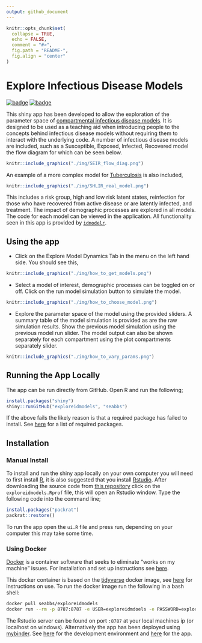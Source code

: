 ```yaml
---
output: github_document
---
```


```r
knitr::opts_chunk$set(
  collapse = TRUE,
  echo = FALSE,
  comment = "#>",
  fig.path = "README-",
  fig.align = "center"
)
```

# Explore Infectious Disease Models

[![badge](https://img.shields.io/badge/Launch-App-lightgreen.svg)](https://mybinder.org/v2/gh/seabbs/exploreidmodels/master?urlpath=shiny/app/)
[![badge](https://img.shields.io/badge/Launch-Dev Environment-lightblue.svg)](https://mybinder.org/v2/gh/seabbs/exploreidmodels/master?urlpath=rstudio)

This shiny app has been developed to allow the exploration of the parameter space of [compartmental infectious disease models](https://en.wikipedia.org/wiki/Compartmental_models_in_epidemiology). It is designed to be used as a teaching aid when introducing people to the concepts behind infectious disease models without requiring them to interact with the underlying code. A number of infectious disease models are included, such as a Susceptible, Exposed, Infected, Recovered model the flow diagram for which can be seen below.

```r
knitr::include_graphics("./img/SEIR_flow_diag.png")
```

An example of a more complex model for [Tuberculosis](https://en.wikipedia.org/wiki/Tuberculosis) is also included, 

```r
knitr::include_graphics("./img/SHLIR_real_model.png")
```

This includes a risk group, high and low risk latent states, reinfection for those who have recovered from active disease or are latently infected, and treatment. The impact of demographic processes are explored in all models. The code for each model can be viewed in the application. All functionality seen in this app is provided by   [`idmodelr`](https://github.com/seabbs/idmodelr).

## Using the app

- Click on the Explore Model Dynamics Tab in the menu on the left hand side. You should see this,

```r
knitr::include_graphics("./img/how_to_get_models.png")
```

- Select a model of interest, demographic processes can be toggled on or off. Click on the run model simulation button to simulate the model.

```r
knitr::include_graphics("./img/how_to_choose_model.png")
```

- Explore the parameter space of the model using the provided sliders. A summary table of the model simulation is provided as are the raw simulation results. Show the previous model simulation using the previous model run slider. The model output can also be shown separately for each compartment using the plot compartments separately slider.

```r
knitr::include_graphics("./img/how_to_vary_params.png")
```

## Running the App Locally

The app can be run directly from GitHub. Open R and run the following;

```r
install.packages("shiny")
shiny::runGitHub("exploreidmodels", "seabbs")
```

If the above fails the likely reason is that a required package has failed to install. See [here](https://github.com/seabbs/exploreidmodels/blob/master/load_packages.R) for a list of required packages.

## Installation

### Manual Install

To install and run the shiny app locally on your own computer you will need to first install [R](https://www.r-project.org/), it is also suggested that you install [Rstudio](https://www.rstudio.com/products/rstudio/download/). After downloading the source code from [this repository](https://www.github.com/seabbs/exploreidmodels) click on the `exploreidmodels.Rprof` file, this will open an Rstudio window. Type the following code into the command line;

```r
install.packages("packrat")
packrat::restore()
```

To run the app open the `ui.R` file and press run, depending on your computer this may take some time.

### Using Docker

[Docker](https://www.docker.com/what-docker) is a container software that seeks to eliminate "works on my machine" issues. For installation and set up instructions see [here](https://www.docker.com/community-edition). 

This docker container is based on the [tidyverse](https://hub.docker.com/r/rocker/tidverse/) docker image, see [here](https://github.com/rocker-org/tidyverse) for instructions on use. To run the docker image run the following in a bash shell:

```bash
docker pull seabbs/exploreidmodels
docker run --rm -p 8787:8787 -e USER=exploreidmdoels -e PASSWORD=exploreidmodels --name exploreidmodels seabbs/exploreidmodels
```

The Rstudio server can be found on port `:8787` at your local machines ip (or localhost on windows). Alternatively the app has been deployed using [mybinder](). See [here](https://mybinder.org/v2/gh/seabbs/exploreidmodels/master?urlpath=rstudio) for the development environment and [here](https://mybinder.org/v2/gh/seabbs/exploreidmodels/master?urlpath=shiny/app/) for the app.




